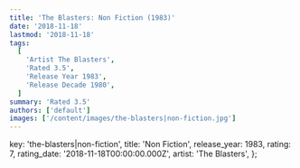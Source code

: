 ```yaml
---
title: 'The Blasters: Non Fiction (1983)'
date: '2018-11-18'
lastmod: '2018-11-18'
tags:
  [
    'Artist The Blasters',
    'Rated 3.5',
    'Release Year 1983',
    'Release Decade 1980',
  ]
summary: 'Rated 3.5'
authors: ['default']
images: ['/content/images/the-blasters|non-fiction.jpg']
---
```


  key: 'the-blasters|non-fiction',
  title: 'Non Fiction',
  release_year: 1983,
  rating: 7,
  rating_date: '2018-11-18T00:00:00.000Z',
  artist: 'The Blasters',
};

<MusicRating data={data} />
